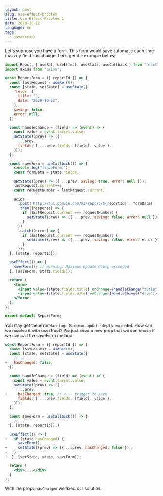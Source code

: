 ```yaml
---
layout: post
slug: use-effect-problem
title: Use Effect Problem 1
date: 2020-10-22
language: en
tags:
  - javascript
---
```


Let's suppose you have a form. This form would save automatic each time that any field has change. Let's get the example below:

```jsx
import React, { useRef, useEffect, useState, useCallback } from "react";
import axios from "axios";

const ReportForm = ({ reportId }) => {
  const lastRequest = useRef(0);
  const [state, setState] = useState({
    fields: {
      title: "",
      date: "2020-10-22",
    },
    saving: false,
    error: null,
  });

  const handleChange = (field) => (event) => {
    const value = event.target.value;
    setState((prev) => ({
      ...prev,
      fields: { ...prev.fields, [field]: value },
    }));
  };

  const saveForm = useCallback(() => {
    console.log("[saveForm]");
    const formData = state.fields;

    setState((prev) => ({ ...prev, saving: true, error: null }));
    lastRequest.current++;
    const requestNumber = lastRequest.current;

    axios
      .post(`http://api.domain.com/v1/report/${reportId}`, formData)
      .then((response) => {
        if (lastRequest.current === requestNumber) {
          setState((prev) => ({ ...prev, saving: false, error: null }));
        }
      })
      .catch((error) => {
        if (lastRequest.current === requestNumber) {
          setState((prev) => ({ ...prev, saving: false, error: error }));
        }
      });
  }, [state, reportId]);

  useEffect(() => {
    saveForm(); // Warning: Maximum update depth exceeded.
  }, [saveForm, state.fields]);

  return (
    <form>
      <input value={state.fields.title} onChange={handleChange("title")} />
      <input value={state.fields.date} onChange={handleChange("date")} />
    </form>
  );
};

export default ReportForm;
```

You may get the error `Warning: Maximum update depth exceeded`. How can we resolve it with useEffect? We just need a new prop that we can check if we can call the saveForm method.

```jsx
const ReportForm = ({ reportId }) => {
  const lastRequest = useRef(0);
  const [state, setState] = useState({
    //...
+   hasChanged: false,
  });

  const handleChange = (field) => (event) => {
    const value = event.target.value;
    setState((prev) => ({
      ...prev,
+     hasChanged: true, // <--- trigger to save
      fields: { ...prev.fields, [field]: value },
    }));
  };

  const saveForm = useCallback(() => {
    //...
  }, [state, reportId]);)

  useEffect(() => {
+   if (state.hasChanged) {
      saveForm();
+     setState((prev) => ({ ...prev, hasChanged: false }));
+   }
!  }, [setState, state, saveForm]);

  return (
    <div>....</div>
  )
};
```

With the props `hasChanged` we fixed our solution.
